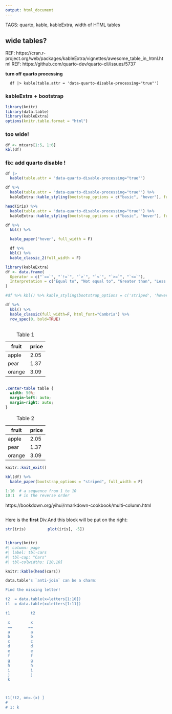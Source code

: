```yaml
---
output: html_document
---
```

TAGS: quarto, kable, kableExtra, width of HTML tables

## wide tables?
REF: https://cran.r-project.org/web/packages/kableExtra/vignettes/awesome_table_in_html.html
REF: https://github.com/quarto-dev/quarto-cli/issues/5737

**turn off quarto processing**


```
  df |> kable(table.attr = 'data-quarto-disable-processing="true"') 
```

### kableExtra + bootstrap 
```r
library(knitr)
library(data.table)
library(kableExtra)
options(knitr.table.format = "html") 
```
### too wide!
```r
df <- mtcars[1:5, 1:6]
kbl(df)
```

### fix: add quarto disable !
```r
df |>
  kable(table.attr = 'data-quarto-disable-processing="true"') 

```
```r
df %>% 
  kable(table.attr = 'data-quarto-disable-processing="true"') %>% 
  kableExtra::kable_styling(bootstrap_options = c("basic", "hover"), full_width = FALSE)
```

```r
head(iris) %>% 
  kable(table.attr = 'data-quarto-disable-processing="true"') %>% 
  kableExtra::kable_styling(bootstrap_options = c("basic", "hover"), full_width = FALSE)
```
```r
df %>%
  kbl() %>%

  kable_paper("hover", full_width = F)
```
```r


  df %>%
  kbl() %>%
  kable_classic_2(full_width = F)

```
```r
library(kableExtra)
df <- data.frame(
  Operator = c("`==`", "`!=`", "`>`", "`<`", "`>=`", "`<=`"),
  Interpretation = c("Equal to", "Not equal to", "Greater than", "Less than", "Greater than or equal to", "Less than or equal to")
)

#df %>% kbl() %>% kable_styling(bootstrap_options = c('striped', 'hover', 'condensed'))

df %>% 
  kbl() %>% 
  kable_classic(full_width=F, html_font="Cambria") %>% 
  row_spec(0, bold=TRUE)
```
:::: {.columns}
::: {.column width="70%"}

| fruit  | price  |
|--------|--------|
| apple  | 2.05   |
| pear   | 1.37   |
| orange | 3.09   |

: Table 1

:::
::::


```css
.center-table table {
  width: 50%;
  margin-left: auto;
  margin-right: auto;
}
```

::: {.center-table}

| fruit  | price  |
|--------|--------|
| apple  | 2.05   |
| pear   | 1.37   |
| orange | 3.09   |

: Table 2

:::

```r
knitr::knit_exit()
```
```r


kbl(df) %>%
  kable_paper(bootstrap_options = "striped", full_width = F) 
```


```r
1:10  # a sequence from 1 to 10
10:1  # in the reverse order
```
https://bookdown.org/yihui/rmarkdown-cookbook/multi-column.html


:::: {style="display: flex;"}

::: {}
Here is the **first** Div.

```r
str(iris)
```
:::

::: {}
And this block will be put on the right:

```r
plot(iris[, -5])
```
:::

::::

```r
library(knitr)
#| column: page
#| label: tbl-cars
#| tbl-cap: "Cars"
#| tbl-colwidths: [10,10]

knitr::kable(head(cars))
```
```r

data.table's `anti-join` can be a charm:

Find the missing letter!

t2  = data.table(x=letters[1:10])
t1  = data.table(x=letters[1:11])

t1         t2

 x         x
 ==       ==
 a         a
 b         b
 c         c
 d         d
 e         e
 f         f
 g         g
 h         h
 i         i
 j         j
 k



t1[!t2, on=.(x) ]
#    
# 1: k
```

